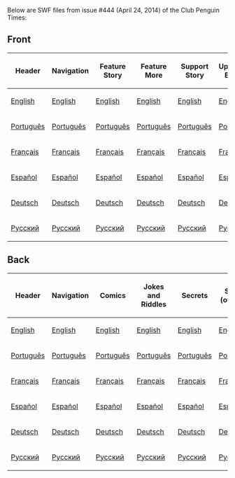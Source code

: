 Below are SWF files from issue #444 (April 24, 2014) of the Club Penguin Times:

==Front==
<center>
{|class="wikitable" border="1"
!Header
!Navigation
!Feature Story
!Feature More
!Support Story
!Upcoming Events
!News Flash
!Ask P.H.
!Dividers
|-
|[[Media:ENNews444HeaderFront.swf|English]]||[[Media:ENNews444NavigationFront.swf|English]]||[[Media:ENNews444FeatureStory.swf|English]]||[[Media:ENNews444FeatureMore.swf|English]]||[[Media:ENNews444SupportStory.swf|English]]||[[Media:ENNews444UpcomingEvents.swf|English]]||[[Media:ENNews444NewsFlash.swf|English]]||[[Media:ENNews444AskAuntArctic.swf|English]]||[[Media:ENNews444Dividers.swf|English]]
|-
|[[Media:PTNews444HeaderFront.swf|Português]]||[[Media:PTNews444NavigationFront.swf|Português]]||[[Media:PTNews444FeatureStory.swf|Português]]||[[Media:PTNews444FeatureMore.swf|Português]]||[[Media:PTNews444SupportStory.swf|Português]]||[[Media:PTNews444UpcomingEvents.swf|Português]]||[[Media:PTNews444NewsFlash.swf|Português]]||[[Media:PTNews444AskAuntArctic.swf|Português]]||[[Media:PTNews444Dividers.swf|Português]]
|-
|[[Media:FRNews444HeaderFront.swf|Français]]||[[Media:FRNews444NavigationFront.swf|Français]]||[[Media:FRNews444FeatureStory.swf|Français]]||[[Media:FRNews444FeatureMore.swf|Français]]||[[Media:FRNews444SupportStory.swf|Français]]||[[Media:FRNews444UpcomingEvents.swf|Français]]||[[Media:FRNews444NewsFlash.swf|Français]]||[[Media:FRNews444AskAuntArctic.swf|Français]]||[[Media:FRNews444Dividers.swf|Français]]
|-
|[[Media:ESNews444HeaderFront.swf|Español]]||[[Media:ESNews444NavigationFront.swf|Español]]||[[Media:ESNews444FeatureStory.swf|Español]]||[[Media:ESNews444FeatureMore.swf|Español]]||[[Media:ESNews444SupportStory.swf|Español]]||[[Media:ESNews444UpcomingEvents.swf|Español]]||[[Media:ESNews444NewsFlash.swf|Español]]||[[Media:ESNews444AskAuntArctic.swf|Español]]||[[Media:ESNews444Dividers.swf|Español]]
|-
|[[Media:DENews444HeaderFront.swf|Deutsch]]||[[Media:DENews444NavigationFront.swf|Deutsch]]||[[Media:DENews444FeatureStory.swf|Deutsch]]||[[Media:DENews444FeatureMore.swf|Deutsch]]||[[Media:DENews444SupportStory.swf|Deutsch]]||[[Media:DENews444UpcomingEvents.swf|Deutsch]]||[[Media:DENews444NewsFlash.swf|Deutsch]]||[[Media:DENews444AskAuntArctic.swf|Deutsch]]||[[Media:DENews444Dividers.swf|Deutsch]]
|-
|[[Media:RUNews444HeaderFront.swf|Русский]]||[[Media:RUNews444NavigationFront.swf|Русский]]||[[Media:RUNews444FeatureStory.swf|Русский]]||[[Media:RUNews444FeatureMore.swf|Русский]]||[[Media:RUNews444SupportStory.swf|Русский]]||[[Media:RUNews444UpcomingEvents.swf|Русский]]||[[Media:RUNews444NewsFlash.swf|Русский]]||[[Media:RUNews444AskAuntArctic.swf|Русский]]||[[Media:RUNews444Dividers.swf|Русский]]
|}
</center>
==Back==
<center>
{|class="wikitable" border="1"
!Header
!Navigation
!Comics
!Jokes and Riddles
!Secrets
!Secret (overlay)
!Dividers
!Submit Your Content
|-
|[[Media:ENNews444HeaderBack.swf|English]]||[[Media:ENNews444NavigationBack.swf|English]]||[[Media:ENNews444AskAuntArcticBack.swf|English]]||[[Media:ENNews444JokesAndRiddles.swf|English]]||[[Media:ENNews444Secrets.swf|English]]||[[Media:ENNews444SecretsOverlay.swf|English]]||[[Media:ENNews444DividersBack.swf|English]]||[[Media:ENNews444SubmitYourContent.swf|English]]
|-
|[[Media:PTNews444HeaderBack.swf|Português]]||[[Media:PTNews444NavigationBack.swf|Português]]||[[Media:PTNews444AskAuntArcticBack.swf|Português]]||[[Media:PTNews444JokesandRiddles.swf|Português]]||[[Media:PTNews444Secrets.swf|Português]]||[[Media:PTNews444SecretOverlay.swf|Português]]||[[Media:PTNews444DividersBack.swf|Português]]||[[Media:PTNews444SubmitYourContent.swf|Português]]
|-
|[[Media:FRNews444HeaderBack.swf|Français]]||[[Media:FRNews444NavigationBack.swf|Français]]||[[Media:FRNews444AskAuntArcticBack.swf|Français]]||[[Media:FRNews444JokesandRiddles.swf|Français]]||[[Media:FRNews444Secrets.swf|Français]]||[[Media:FRNews444SecretOverlay.swf|Français]]||[[Media:FRNews444DividersBack.swf|Français]]||[[Media:FRNews444SubmitYourContent.swf|Français]]
|-
|[[Media:ESNews444HeaderBack.swf|Español]]||[[Media:ESNews444NavigationBack.swf|Español]]||[[Media:ESNews444AskAuntArcticBack.swf|Español]]||[[Media:ESNews444JokesandRiddles.swf|Español]]||[[Media:ESNews444Secrets.swf|Español]]||[[Media:ESNews444SecretOverlay.swf|Español]]||[[Media:ESNews444DividersBack.swf|Español]]||[[Media:ESNews444SubmitYourContent.swf|Español]]
|-
|[[Media:DENews444HeaderBack.swf|Deutsch]]||[[Media:DENews444NavigationBack.swf|Deutsch]]||[[Media:DENews444AskAuntArcticBack.swf|Deutsch]]||[[Media:DENews444JokesandRiddles.swf|Deutsch]]||[[Media:DENews444Secrets.swf|Deutsch]]||[[Media:DENews444SecretOverlay.swf|Deutsch]]||[[Media:DENews444DividersBack.swf|Deutsch]]||[[Media:DENews444SubmitYourContent.swf|Deutsch]]
|-
|[[Media:RUNews444HeaderBack.swf|Русский]]||[[Media:RUNews444NavigationBack.swf|Русский]]||[[Media:RUNews444AskAuntArcticBack.swf|Русский]]||[[Media:RUNews444JokesandRiddles.swf|Русский]]||[[Media:RUNews444Secrets.swf|Русский]]||[[Media:RUNews444SecretsOverlay.swf|Русский]]||[[Media:RUNews444DividersBack.swf|Русский]]||[[Media:RUNews444SubmitYourContent.swf|Русский]]
|}
</center>
